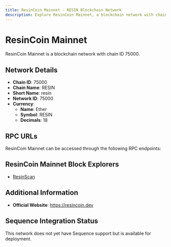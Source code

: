 ```yaml
--- 
title: ResinCoin Mainnet - RESIN Blockchain Network
description: Explore ResinCoin Mainnet, a blockchain network with chain ID 75000. Learn about its native currency, Ether, and how to interact with the network.
---
```


# ResinCoin Mainnet

ResinCoin Mainnet is a blockchain network with chain ID 75000.

## Network Details

- **Chain ID**: 75000
- **Chain Name**: RESIN
- **Short Name**: resin
- **Network ID**: 75000
- **Currency**: 
  - **Name**: Ether
  - **Symbol**: RESIN
  - **Decimals**: 18

## RPC URLs

ResinCoin Mainnet can be accessed through the following RPC endpoints:



## ResinCoin Mainnet Block Explorers

- [ResinScan](https://explorer.resincoin.dev)

## Additional Information

- **Official Website**: https://resincoin.dev

## Sequence Integration Status

This network does not yet have Sequence support but is available for deployment.
